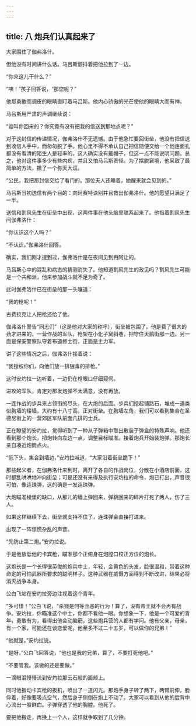 ```yaml
---
---
---
```

title: 八 炮兵们认真起来了
---




大家围住了伽弗洛什。

但他没有时间讲什么话。马吕斯颤抖着把他拉到了一边。

“你来这儿干什么？”

“咦！”孩子回答说，“那您呢？”

他那勇敢而调皮的眼睛直盯着马吕斯。他内心骄傲的光芒使他的眼睛大而有神。

马吕斯用严肃的声调继续说：

“谁叫你回来的？你究竟有没有把我的信送到那地点呢？”

对于这封信的传递情况，伽弗洛什不无遗憾。由于他急忙要回街垒，他没有把信送到收信人手中，而匆匆脱了手。他心里不得不承认自己把信随便交给一个他连面孔都没有看清的陌生人是轻率的。这人确实没有戴帽子，但这一点不能说明问题。总之，他对这件事多少有些内疚，并且又怕马吕斯责怪。为了摆脱窘境，他采取了最简单的方法，撒了一个弥天大谎。

“公民，我把那封信交给了看门的。那位夫人还睡着，她醒来就会见到的。”

马吕斯当初送信有两个目的：向珂赛特诀别并且救出伽弗洛什。他的愿望只满足了一半。

送信和割风先生在街垒中出现，这两件事在他头脑里联系起来了。他指着割风先生问伽弗洛什：

“你认识这个人吗？”

“不认识。”伽弗洛什回答。

确实，我们刚才提到过，伽弗洛什是在夜间见到冉阿让的。

马吕斯心中的混乱和病态的猜测消失了。他知道割风先生的政见吗？割风先生可能是一个共和派，他来参加战斗就不足为奇了。

此时伽弗洛什已在街垒的那一头嚷道：

“我的枪呢！”

古费拉克让人把枪还给了他。

伽弗洛什警告“同志们”（这是他对大家的称呼），街垒被包围了。他是费了很大的劲才进来的。一营作战的军队，枪架在小化子窝斜巷，把守住天鹅街那一边。另一面是保安警察队守着布道修士街，正面是主力军。

讲了这些情况之后，伽弗洛什接着说：

“我授权你们，向他们放一排狠毒的排枪。”

这时安灼拉一边听着，一边仍在枪眼口仔细窥伺。

进攻的军队，肯定对那发炮弹不太满意，没有再放。

一连作战的步兵来占领街的尽头，在大炮的后面。步兵们挖起铺路石，堆成一道类似胸墙的矮墙，大约有十八寸高，正对街垒。在胸墙左角，我们可以看到集合在圣德尼街上的一营郊区军队前面几排的士兵。

正在瞭望的安灼拉，觉得听到了一种从子弹箱中取出散装子弹盒的特殊声响。他还看到那个炮长，把炮转向左边一点，调整目标瞄准。接着炮兵开始装炮弹。那炮长亲自凑近炮筒点火。

“低下头，集合到墙边，”安灼拉喊道，“大家沿着街垒跪下！”

那些起义者，在伽弗洛什来到时，离开了各自的作战岗位，分散在小酒店前面，这时都乱哄哄地冲向街垒；可是还没有来得及执行安灼拉的命令，炮已打出，声音很可怕，像连珠弹，这的确是一发连珠弹。

大炮瞄准棱堡的缺口，从那儿的墙上弹回来，弹跳回来的碎片打死了两人，伤了三人。

如果这样继续下去，街垒就支持不住了，连珠弹会直接打进来。

出现了一阵惊慌杂乱的声音。

“先防止第二炮。”安灼拉说。

于是他放低他的卡宾枪，瞄准那个正俯身在炮膛口校正方位的炮长。

这炮长是一个长得很英俊的炮兵中士，年轻，金黄色的头发，脸很温和，带着这种命定的可怕武器所要求的聪明样子。这种武器在威慑方面得到不断改进，结果必将消灭战争本身。

公白飞站在安灼拉旁边注视着这个青年。

“多可惜！”公白飞说，“杀戮是何等丑恶的行为！算了，没有帝王就不会再有战争。安灼拉，你瞄准这个中士，你都不看他一眼。你想象一下，他是一个可爱的青年，勇敢有为，看得出他会动脑筋，这些炮兵营的人都有学问。他有父亲，母亲，有一个家，可能还在谈恋爱呢，他至多不过二十五岁，可以做你的兄弟！”

“他就是。”安灼拉说。

“是呀，”公白飞回答说，“他也是我的兄弟，算了，不要打死他吧。”

“不要管我。该做的还是要做。”

一滴眼泪慢慢流到安灼拉那云石般的面颊上。

同时他扳动卡宾枪的扳机，喷出了一道闪光。那炮手身子转了两下，两臂前伸，脸仰着，好像要吸点空气，然后身子侧倒在炮上不动了。大家可以看到从他的后背中心流出一股鲜血。子弹穿透了他的胸膛。他死了。

要把他搬走，再换上一个人，这样就争取到了几分钟。